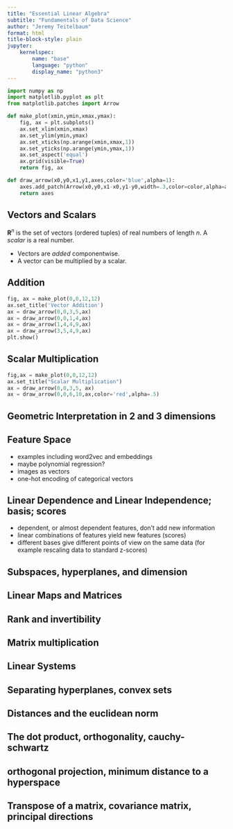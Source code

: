 ```yaml
---
title: "Essential Linear Algebra"
subtitle: "Fundamentals of Data Science"
author: "Jeremy Teitelbaum"
format: html
title-block-style: plain
jupyter: 
    kernelspec: 
        name: "base"
        language: "python"
        display_name: "python3"
---
```

```python
import numpy as np
import matplotlib.pyplot as plt
from matplotlib.patches import Arrow

def make_plot(xmin,ymin,xmax,ymax):
    fig, ax = plt.subplots()
    ax.set_xlim(xmin,xmax)
    ax.set_ylim(ymin,ymax)
    ax.set_xticks(np.arange(xmin,xmax,1))
    ax.set_yticks(np.arange(ymin,ymax,1))
    ax.set_aspect('equal')
    ax.grid(visible=True)
    return fig, ax

def draw_arrow(x0,y0,x1,y1,axes,color='blue',alpha=1):
    axes.add_patch(Arrow(x0,y0,x1-x0,y1-y0,width=.3,color=color,alpha=alpha))
    return axes

```
## Vectors and Scalars

$\mathbf{R}^{n}$ is the set of vectors (ordered tuples) of real numbers of length $n$.
A *scalar* is a real number.

- Vectors are *added* componentwise.
- A vector can be multiplied by a scalar.


## Addition

```python

fig, ax = make_plot(0,0,12,12)
ax.set_title('Vector Addition')
ax = draw_arrow(0,0,3,5,ax)
ax = draw_arrow(0,0,1,4,ax)
ax = draw_arrow(1,4,4,9,ax)
ax = draw_arrow(3,5,4,9,ax)
plt.show()
```

## Scalar Multiplication

```python
fig,ax = make_plot(0,0,12,12)
ax.set_title("Scalar Multiplication")
ax = draw_arrow(0,0,3,5, ax)
ax = draw_arrow(0,0,6,10,ax,color='red',alpha=.5)
```

## Geometric Interpretation in 2 and 3 dimensions

## Feature Space 

- examples including word2vec and embeddings
- maybe polynomial regression?
- images as vectors
- one-hot encoding of categorical vectors

## Linear Dependence and Linear Independence; basis; scores

- dependent, or almost dependent features, don't add new information
- linear combinations of features yield new features (scores)
- different bases give different points of view on the same data
(for example rescaling data to standard z-scores)

## Subspaces, hyperplanes, and dimension



## Linear Maps and Matrices

## Rank and invertibility

## Matrix multiplication

## Linear Systems

## Separating hyperplanes, convex sets

## Distances and the euclidean norm

## The dot product, orthogonality, cauchy-schwartz

## orthogonal projection, minimum distance to a hyperspace

## Transpose of a matrix, covariance matrix, principal directions



